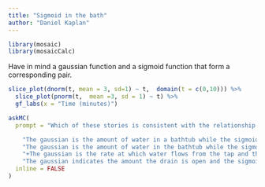 ```yaml
---
title: "Sigmoid in the bath"
author: "Daniel Kaplan"
---
```


```r

library(mosaic)
library(mosaicCalc)
```


Have in mind a gaussian function and a sigmoid function that form a corresponding pair.

```r
slice_plot(dnorm(t, mean = 3, sd=1) ~ t,  domain(t = c(0,10))) %>%
  slice_plot(pnorm(t,  mean =3, sd = 1) ~ t) %>%
  gf_labs(x = "Time (minutes)")
```


```r
askMC(
  prompt = "Which of these stories is consistent with the relationship between a gaussian and its corresponding sigmoid?",

    "The gaussian is the amount of water in a bathtub while the sigmoid is the time you spend in the bath." = "",
    "The gaussian is the amount of water in the bathtub while the sigmoid is the rate at which water flows from the tap." = "You turn the tap on and off after a while. that is  not what the sigmoid looks like.",
    "+The gaussian is the rate at which water flows from the tap and the sigmoid is the amount of water in the bathtub.+" = "",
    "The gaussian indicates the amount the drain is open and the sigmoid is the amount of water in the bathtub." = "Shouldn't the amount of water go down when the drain is open?",
  inline = FALSE
)
```

